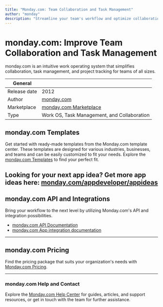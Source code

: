 ```yaml
---
title: "Monday.com: Team Collaboration and Task Management"
author: "monday"
description: "Streamline your team's workflow and optimize collaboration with Monday.com, an all-in-one platform for task management, communication, and project tracking."
---
```


# monday.com: Improve Team Collaboration and Task Management

monday.com is an intuitive work operating system that simplifies collaboration, task management, and project tracking for teams of all sizes.

| General  |  |
| --- | --- |
| Release date |  2012 |
| Author | [monday.com](https://monday.com/)  |
| Marketplace | [monday.com Marketplace](https://monday.com/marketplace) |
| Type | Work OS, Task Management, and Collaboration |

## monday.com Templates
Get started with ready-made templates from the Monday.com template center. These templates are designed for various industries, businesses, and teams and can be easily customized to fit your needs. Explore the [monday.com Templates](https://monday.com/templates) to find your perfect fit.

Looking for your next app idea? Get more app ideas here: [monday.com/appdeveloper/appideas](https://monday.com/appdeveloper/appideas)
---

## monday.com API and Integrations
Bring your workflow to the next level by utilizing Monday.com's API and integration possibilities.

* [monday.com API Documentation](https://developer.monday.com/api-reference/docs)
* [monday.com App integration documentation](https://developer.monday.com/apps/docs )
---

## monday.com Pricing
Find the pricing package that suits your organization's needs with [Monday.com Pricing](https://monday.com/pricing).

---

### monday.com Help and Contact
Explore the [Monday.com Help Center](https://monday.com/help) for guides, articles, and support resources, or get in touch with the team for further assistance.
